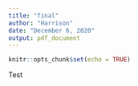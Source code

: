 ```yaml
---
title: "final"
author: "Harrison"
date: "December 6, 2020"
output: pdf_document
---
```


```r
knitr::opts_chunk$set(echo = TRUE)
```

Test
